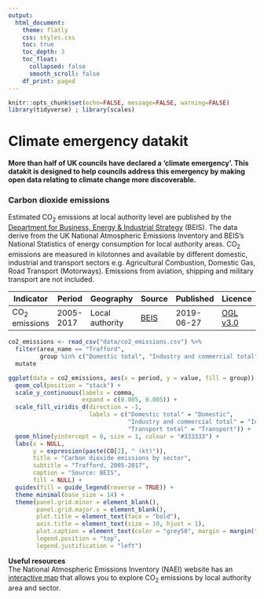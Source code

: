 ```yaml
---
output:
  html_document:
    theme: flatly
    css: styles.css
    toc: true
    toc_depth: 3
    toc_float:
      collapsed: false
      smooth_scroll: false
    df_print: paged
---
```


```r
knitr::opts_chunk$set(echo=FALSE, message=FALSE, warning=FALSE)
library(tidyverse) ; library(scales)
```

Climate emergency datakit
================

**More than half of UK councils have declared a 'climate emergency'. This datakit is designed to help councils address this emergency by making open data relating to climate change more discoverable.**

### Carbon dioxide emissions

Estimated CO<sub>2</sub> emissions at local authority level are published by the <a href="https://www.gov.uk/government/organisations/department-for-business-energy-and-industrial-strategy" target="_blank">Department for Business, Energy & Industrial Strategy</a> (BEIS). The data derive from the UK National Atmospheric Emissions Inventory and BEIS’s National Statistics of energy consumption for local authority areas. CO<sub>2</sub> emissions are measured in kilotonnes and available by different domestic, industrial and transport sectors e.g. Agricultural Combustion, Domestic Gas, Road Transport (Motorways). Emissions from aviation, shipping and military transport are not included.

<div class = "metadata">
|Indicator |Period |Geography |Source |Published |Licence |Data |
|---|---|---|---|---|---|---|
|CO<sub>2</sub> emissions |2005-2017 |Local authority |<a href="https://www.gov.uk/government/statistics/uk-local-authority-and-regional-carbon-dioxide-emissions-national-statistics-2005-to-2017" target="_blank">BEIS</a> | 2019-06-27 |<a href="http://www.nationalarchives.gov.uk/doc/open-government-licence/version/3/" target="_blank">OGL v3.0</a> |<a href="data/co2_emissions.csv" target="_blank">Data</a> |
</div>

```r
co2_emissions <- read_csv("data/co2_emissions.csv") %>% 
  filter(area_name == "Trafford",
         group %in% c("Domestic total", "Industry and commercial total", "Transport total")) %>% 
  mutate

ggplot(data = co2_emissions, aes(x = period, y = value, fill = group)) +
  geom_col(position = "stack") +
  scale_y_continuous(labels = comma,
                     expand = c(0.005, 0.005)) +
  scale_fill_viridis_d(direction = -1,
                       labels = c("Domestic total" = "Domestic", 
                                  "Industry and commercial total" = "Industry and commercial", 
                                  "Transport total" = "Transport")) +
  geom_hline(yintercept = 0, size = 1, colour = "#333333") +
  labs(x = NULL, 
       y = expression(paste(CO[2], " (kt)")),
       title = "Carbon dioxide emissions by sector",
       subtitle = "Trafford, 2005-2017",
       caption = "Source: BEIS",
       fill = NULL) +
  guides(fill = guide_legend(reverse = TRUE)) +
  theme_minimal(base_size = 14) +
  theme(panel.grid.minor = element_blank(),
        panel.grid.major.x = element_blank(),
        plot.title = element_text(face = "bold"),
        axis.title = element_text(size = 10, hjust = 1),
        plot.caption = element_text(color = "grey50", margin = margin(t = 20)),
        legend.position = "top", 
        legend.justification = "left") 
```

**Useful resources**    
The National Atmospheric Emissions Inventory (NAEI) website has an <a href="https://naei.beis.gov.uk/laco2app" target="_blank">interactive map</a> that allows you to explore CO<sub>2</sub> emissions by local authority area and sector.